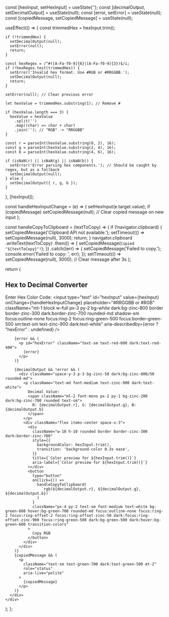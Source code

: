   const [hexInput, setHexInput] = useState('');
  const [decimalOutput, setDecimalOutput] = useState(null);
  const [error, setError] = useState(null);
  const [copiedMessage, setCopiedMessage] = useState(null);

  useEffect(() => {
    const trimmedHex = hexInput.trim();

    if (!trimmedHex) {
      setDecimalOutput(null);
      setError(null);
      return;
    }

    const hexRegex = /^#([A-Fa-f0-9]{6}|[A-Fa-f0-9]{3})$/i;
    if (!hexRegex.test(trimmedHex)) {
      setError('Invalid hex format. Use #RGB or #RRGGBB.');
      setDecimalOutput(null);
      return;
    }

    setError(null); // Clear previous error

    let hexValue = trimmedHex.substring(1); // Remove #

    if (hexValue.length === 3) {
      hexValue = hexValue
        .split('')
        .map((char) => char + char)
        .join(''); // "RGB" -> "RRGGBB"
    }

    const r = parseInt(hexValue.substring(0, 2), 16);
    const g = parseInt(hexValue.substring(2, 4), 16);
    const b = parseInt(hexValue.substring(4, 6), 16);

    if (isNaN(r) || isNaN(g) || isNaN(b)) {
      setError('Error parsing hex components.'); // Should be caught by regex, but as a fallback
      setDecimalOutput(null);
    } else {
      setDecimalOutput({ r, g, b });
    }
  }, [hexInput]);

  const handleHexInputChange = (e) => {
    setHexInput(e.target.value);
    if (copiedMessage) setCopiedMessage(null); // Clear copied message on new input
  };

  const handleCopyToClipboard = (textToCopy) => {
    if (!navigator.clipboard) {
      setCopiedMessage('Clipboard API not available.');
      setTimeout(() => setCopiedMessage(null), 3000);
      return;
    }
    navigator.clipboard
      .writeText(textToCopy)
      .then(() => {
        setCopiedMessage(`Copied "${textToCopy}"!`);
      })
      .catch((err) => {
        setCopiedMessage('Failed to copy.');
        console.error('Failed to copy: ', err);
      });
    setTimeout(() => setCopiedMessage(null), 3000); // Clear message after 3s
  };

  return (
    <div className="p-4 border dark:border-zinc-950/80 rounded-xl not-prose">
      <h2 className="text-xl font-semibold mb-4 text-zinc-900 dark:text-white">
        Hex to Decimal Converter
      </h2>
      <div className="space-y-4">
        <div>
          <label
            htmlFor="hexInput"
            className="block text-sm font-medium text-zinc-950/70 dark:text-white/70 mb-1"
          >
            Enter Hex Color Code:
          </label>
          <input
            type="text"
            id="hexInput"
            value={hexInput}
            onChange={handleHexInputChange}
            placeholder="#RRGGBB or #RGB"
            className="mt-1 block w-full px-3 py-2 bg-white dark:bg-zinc-800 border border-zinc-300 dark:border-zinc-700 rounded-md shadow-sm focus:outline-none focus:ring-2 focus:ring-green-500 focus:border-green-500 sm:text-sm text-zinc-900 dark:text-white"
            aria-describedby={error ? "hexError" : undefined}
          />
        </div>

        {error && (
          <p id="hexError" className="text-sm text-red-600 dark:text-red-400">
            {error}
          </p>
        )}

        {decimalOutput && !error && (
          <div className="space-y-3 p-3 bg-zinc-50 dark:bg-zinc-800/50 rounded-md">
            <p className="text-md font-medium text-zinc-900 dark:text-white">
              Decimal Value:
              <span className="ml-2 font-mono px-2 py-1 bg-zinc-200 dark:bg-zinc-700 rounded text-sm">
                R: {decimalOutput.r}, G: {decimalOutput.g}, B: {decimalOutput.b}
              </span>
            </p>
            <div className="flex items-center space-x-3">
              <div
                className="w-10 h-10 rounded border border-zinc-300 dark:border-zinc-700"
                style={{
                  backgroundColor: hexInput.trim(),
                  transition: 'background-color 0.3s ease',
                }}
                title={`Color preview for ${hexInput.trim()}`}
                aria-label={`Color preview for ${hexInput.trim()}`}
              ></div>
              <button
                type="button"
                onClick={() =>
                  handleCopyToClipboard(
                    `rgb(${decimalOutput.r}, ${decimalOutput.g}, ${decimalOutput.b})`
                  )
                }
                className="px-4 py-2 text-sm font-medium text-white bg-green-600 hover:bg-green-700 rounded-md focus:outline-none focus:ring-2 focus:ring-offset-2 focus:ring-offset-zinc-50 dark:focus:ring-offset-zinc-900 focus:ring-green-500 dark:bg-green-500 dark:hover:bg-green-600 transition-colors"
              >
                Copy RGB
              </button>
            </div>
          </div>
        )}
        {copiedMessage && (
          <p
            className="text-sm text-green-700 dark:text-green-500 mt-2"
            role="status"
            aria-live="polite"
          >
            {copiedMessage}
          </p>
        )}
      </div>
    </div>
  );
};